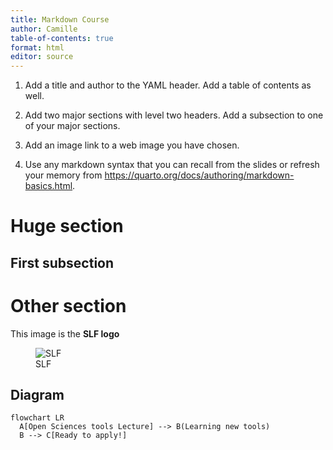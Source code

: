 ```yaml
---
title: Markdown Course
author: Camille
table-of-contents: true
format: html
editor: source
---
```


1.  Add a title and author to the YAML header. Add a table of contents as well.

2.  Add two major sections with level two headers. Add a subsection to one of your major sections.

3.  Add an image link to a web image you have chosen.

4.  Use any markdown syntax that you can recall from the slides or refresh your memory from <https://quarto.org/docs/authoring/markdown-basics.html>.

# Huge section

## First subsection

# Other section

This image is the **SLF logo**

![SLF](https://www.independentsnowboarding.com/wp-content/uploads/2018/10/slf-logo.png)

## Diagram
```mermaid
flowchart LR
  A[Open Sciences tools Lecture] --> B(Learning new tools)
  B --> C[Ready to apply!]
```
